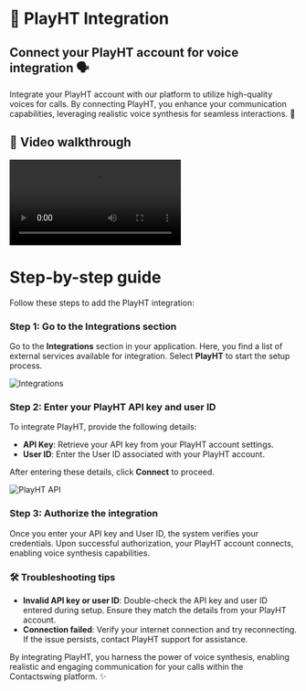 # 🔗 PlayHT Integration

## Connect your PlayHT account for voice integration 🗣️

Integrate your PlayHT account with our platform to utilize high-quality voices for calls. By connecting PlayHT, you enhance your communication capabilities, leveraging realistic voice synthesis for seamless interactions. 🚀

## 🎥 Video walkthrough

<div class="card-video">
  <video src="https://storage.googleapis.com/helpsessionvideos/Contactswing/Videos/PI.mp4" autoplay playsinline controls title="PlayHT Integration"></video>
</div>

# Step-by-step guide

Follow these steps to add the PlayHT integration:

### Step 1: Go to the Integrations section
Go to the **Integrations** section in your application. Here, you find a list of external services available for integration. Select **PlayHT** to start the setup process.

<img src="https://storage.googleapis.com/helpsessionvideos/Contactswing/images/04.jpg" alt="Integrations" />

### Step 2: Enter your PlayHT API key and user ID
To integrate PlayHT, provide the following details:
- **API Key**: Retrieve your API key from your PlayHT account settings.
- **User ID**: Enter the User ID associated with your PlayHT account.

After entering these details, click **Connect** to proceed.

<img src="https://storage.googleapis.com/helpsessionvideos/Contactswing/images/playht.jpg" alt="PlayHT API" />

### Step 3: Authorize the integration
Once you enter your API key and User ID, the system verifies your credentials. Upon successful authorization, your PlayHT account connects, enabling voice synthesis capabilities.

### 🛠️ Troubleshooting tips

- **Invalid API key or user ID**: Double-check the API key and user ID entered during setup. Ensure they match the details from your PlayHT account.
- **Connection failed**: Verify your internet connection and try reconnecting. If the issue persists, contact PlayHT support for assistance.

By integrating PlayHT, you harness the power of voice synthesis, enabling realistic and engaging communication for your calls within the Contactswing platform. ✨
